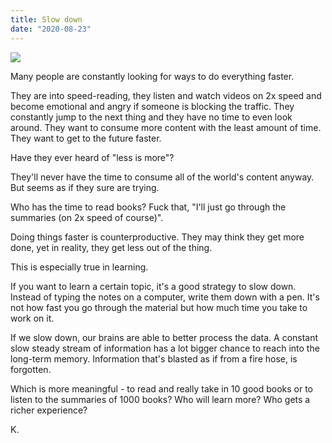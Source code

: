 ```yaml
---
title: Slow down
date: "2020-08-23"
---
```


![](./photo-1469980098053-382eb10ba017.jpeg)

Many people are constantly looking for ways to do everything faster.

They are into speed-reading, they listen and watch videos on 2x speed and become emotional and angry if someone is blocking the traffic. They constantly jump to the next thing and they have no time to even look around. They want to consume more content with the least amount of time. They want to get to the future faster.

Have they ever heard of "less is more"?

They'll never have the time to consume all of the world's content anyway. But seems as if they sure are trying.

Who has the time to read books? Fuck that, "I'll just go through the summaries (on 2x speed of course)".

Doing things faster is counterproductive. They may think they get more done, yet in reality, they get less out of the thing.

This is especially true in learning.

If you want to learn a certain topic, it's a good strategy to slow down. Instead of typing the notes on a computer, write them down with a pen. It's not how fast you go through the material but how much time you take to work on it.

If we slow down, our brains are able to better process the data. A constant slow steady stream of information has a lot bigger chance to reach into the long-term memory. Information that's blasted as if from a fire hose, is forgotten.

Which is more meaningful - to read and really take in 10 good books or to listen to the summaries of 1000 books? Who will learn more? Who gets a richer experience?

K.
